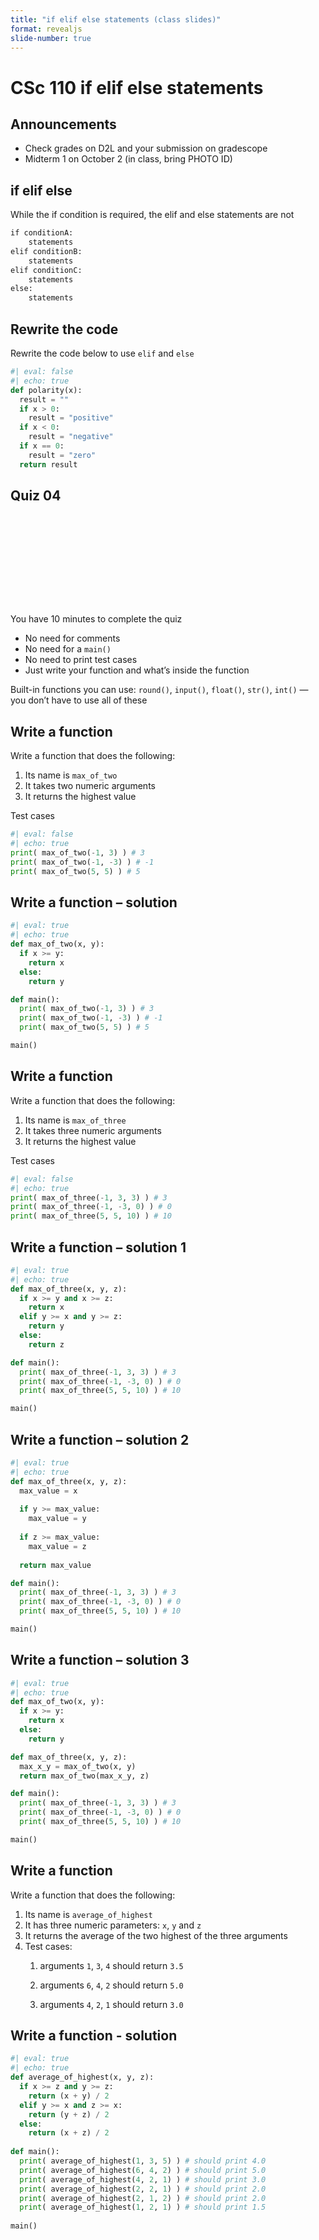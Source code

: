 ```yaml
---
title: "if elif else statements (class slides)"
format: revealjs
slide-number: true
---
```


# CSc 110 if elif else statements

## Announcements

* Check grades on D2L and your submission on gradescope
* Midterm 1 on October 2 (in class, bring PHOTO ID)

## if elif else

While the if condition is required, the elif and else statements are not

```html
if conditionA:
    statements
elif conditionB:
    statements
elif conditionC:
    statements
else:
    statements
```

## Rewrite the code

Rewrite the code below to use `elif` and `else`

```python
#| eval: false
#| echo: true
def polarity(x):
  result = ""
  if x > 0:
    result = "positive"
  if x < 0:
    result = "negative"
  if x == 0:
    result = "zero"
  return result
```

## Quiz 04

<center>
<div class="cleanslate w24tz-current-time w24tz-large" style="display: inline-block !important; visibility: hidden !important; min-width:300px !important; min-height:145px !important;"><a href="//24timezones.com/Tucson/time" style="text-decoration: none" class="clock24" id="tz24-1695057604-c1393-eyJob3VydHlwZSI6IjEyIiwic2hvd2RhdGUiOiIwIiwic2hvd3NlY29uZHMiOiIwIiwiY29udGFpbmVyX2lkIjoiY2xvY2tfYmxvY2tfY2I2NTA4ODZjNDg0OWVlIiwidHlwZSI6ImRiIiwibGFuZyI6ImVuIn0=" title="World Time :: Tucson" target="_blank" rel="nofollow"></a>current time<div id="clock_block_cb650886c4849ee"></div></div>
<script type="text/javascript" src="//w.24timezones.com/l.js" async></script>
</center>

You have 10 minutes to complete the quiz

* No need for comments
* No need for a `main()`
* No need to print test cases
* Just write your function and what's inside the function

Built-in functions you can use: `round()`, `input()`, `float()`, `str()`, `int()` — you don’t have to use all of these


## Write a function

Write a function that does the following:

1. Its name is `max_of_two`
1. It takes two numeric arguments
1. It returns the highest value

Test cases

```python
#| eval: false
#| echo: true
print( max_of_two(-1, 3) ) # 3
print( max_of_two(-1, -3) ) # -1
print( max_of_two(5, 5) ) # 5
```

## Write a function -- solution

```python
#| eval: true
#| echo: true
def max_of_two(x, y):
  if x >= y:
    return x
  else:
    return y

def main():
  print( max_of_two(-1, 3) ) # 3
  print( max_of_two(-1, -3) ) # -1
  print( max_of_two(5, 5) ) # 5

main()
```


## Write a function

Write a function that does the following:

1. Its name is `max_of_three`
1. It takes three numeric arguments
1. It returns the highest value

Test cases

```python
#| eval: false
#| echo: true
print( max_of_three(-1, 3, 3) ) # 3
print( max_of_three(-1, -3, 0) ) # 0
print( max_of_three(5, 5, 10) ) # 10
```

## Write a function -- solution 1

```python
#| eval: true
#| echo: true
def max_of_three(x, y, z):
  if x >= y and x >= z:
    return x
  elif y >= x and y >= z:
    return y
  else:
    return z

def main():
  print( max_of_three(-1, 3, 3) ) # 3
  print( max_of_three(-1, -3, 0) ) # 0
  print( max_of_three(5, 5, 10) ) # 10

main()
```

## Write a function -- solution 2

```python
#| eval: true
#| echo: true
def max_of_three(x, y, z):
  max_value = x
  
  if y >= max_value:
    max_value = y
    
  if z >= max_value:
    max_value = z
    
  return max_value

def main():
  print( max_of_three(-1, 3, 3) ) # 3
  print( max_of_three(-1, -3, 0) ) # 0
  print( max_of_three(5, 5, 10) ) # 10

main()
```

## Write a function -- solution 3

```python
#| eval: true
#| echo: true
def max_of_two(x, y):
  if x >= y:
    return x
  else:
    return y

def max_of_three(x, y, z):
  max_x_y = max_of_two(x, y)
  return max_of_two(max_x_y, z)

def main():
  print( max_of_three(-1, 3, 3) ) # 3
  print( max_of_three(-1, -3, 0) ) # 0
  print( max_of_three(5, 5, 10) ) # 10

main()
```


## Write a function

Write a function that does the following:

1.  Its name is `average_of_highest`
2.  It has three numeric parameters: `x`, `y` and `z`
3.  It returns the average of the two highest of the three arguments
4.  Test cases:
    1.  arguments `1`, `3`, `4` should return `3.5`

    2.  arguments `6`, `4`, `2` should return `5.0`

    3.  arguments `4`, `2`, `1` should return `3.0`

## Write a function - solution

```python
#| eval: true
#| echo: true
def average_of_highest(x, y, z):
  if x >= z and y >= z:
    return (x + y) / 2
  elif y >= x and z >= x:
    return (y + z) / 2
  else:
    return (x + z) / 2
  
def main():
  print( average_of_highest(1, 3, 5) ) # should print 4.0
  print( average_of_highest(6, 4, 2) ) # should print 5.0
  print( average_of_highest(4, 2, 1) ) # should print 3.0
  print( average_of_highest(2, 2, 1) ) # should print 2.0
  print( average_of_highest(2, 1, 2) ) # should print 2.0
  print( average_of_highest(1, 2, 1) ) # should print 1.5
  
main()
```

